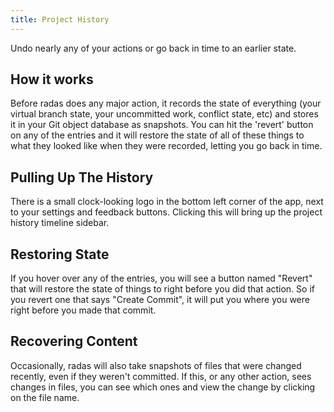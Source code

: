 ```yaml
---
title: Project History
---
```



Undo nearly any of your actions or go back in time to an earlier state.

## How it works
Before radas does any major action, it records the state of everything (your virtual branch state, your uncommitted work, conflict state, etc) and stores it in your Git object database as snapshots. You can hit the 'revert' button on any of the entries and it will restore the state of all of these things to what they looked like when they were recorded, letting you go back in time.

<ImageSection
  alt="Virtual Branches Example"
  src="/timeline-01.png"
/>


## Pulling Up The History
There is a small clock-looking logo in the bottom left corner of the app, next to your settings and feedback buttons. Clicking this will bring up the project history timeline sidebar.

## Restoring State
If you hover over any of the entries, you will see a button named "Revert" that will restore the state of things to right before you did that action. So if you revert one that says "Create Commit", it will put you where you were right before you made that commit.

<ImageSection
  alt="Virtual Branches Example"
  src="/timeline-02.png"
/>

## Recovering Content
Occasionally, radas will also take snapshots of files that were changed recently, even if they weren't committed. If this, or any other action, sees changes in files, you can see which ones and view the change by clicking on the file name.

<ImageSection
  alt="Virtual Branches Example"
  src="/timeline-03.png"
/>

